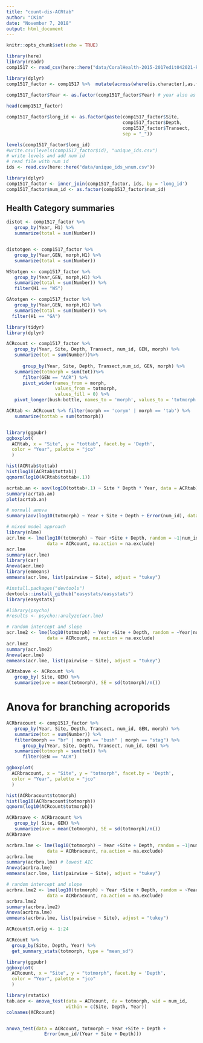 ```yaml
---
title: "count-dis-ACRtab"
author: "CKim"
date: "November 7, 2018"
output: html_document
---
```


```r
knitr::opts_chunk$set(echo = TRUE)
```

```r
library(here)
library(readr)
comp1517 <- read_csv(here::here("data/CoralHealth-2015-2017edit042021-R-genmorph.csv")) 

library(dplyr)
comp1517_factor <- comp1517 %>%  mutate(across(where(is.character),as.factor))
   
comp1517_factor$Year <- as.factor(comp1517_factor$Year) # year also as a factor

head(comp1517_factor)
```
```r
comp1517_factor$long_id <- as.factor(paste(comp1517_factor$Site,
                                           comp1517_factor$Depth,
                                           comp1517_factor$Transect,
                                           sep = "_"))

levels(comp1517_factor$long_id)
#write.csv(levels(comp1517_factor$id), "unique_ids.csv")
# write levels and add num id
# read file with num id
ids <- read.csv(here::here("data/unique_ids_wnum.csv"))

library(dplyr)
comp1517_factor <- inner_join(comp1517_factor, ids, by = 'long_id')
comp1517_factor$num_id <- as.factor(comp1517_factor$num_id)
```

## Health Category summaries
```r
distot <- comp1517_factor %>% 
   group_by(Year, H1) %>% 
   summarize(total = sum(Number))


distotgen <- comp1517_factor %>% 
   group_by(Year,GEN, morph,H1) %>% 
   summarize(total = sum(Number))

WStotgen <- comp1517_factor %>% 
   group_by(Year,GEN, morph,H1) %>% 
   summarize(total = sum(Number)) %>% 
   filter(H1 == "WS")

GAtotgen <- comp1517_factor %>% 
   group_by(Year,GEN, morph,H1) %>% 
   summarize(total = sum(Number)) %>% 
  filter(H1 == "GA")
```


```r
library(tidyr)
library(dplyr)

ACRcount <- comp1517_factor %>% 
   group_by(Year, Site, Depth, Transect, num_id, GEN, morph) %>% 
   summarize(tot = sum(Number))%>% 
 
      group_by(Year, Site, Depth, Transect,num_id, GEN, morph) %>% 
   summarize(totmorph = sum(tot))%>% 
      filter(GEN == "ACR") %>% 
      pivot_wider(names_from = morph, 
                  values_from = totmorph,
                  values_fill = 0) %>% 
   pivot_longer(bush:bottle, names_to = 'morph', values_to = 'totmorph')

ACRtab <- ACRcount %>% filter(morph == 'corym' | morph == 'tab') %>%
   summarize(tottab = sum(totmorph))


library(ggpubr) 
ggboxplot(
  ACRtab, x = "Site", y = "tottab", facet.by = 'Depth',
  color = "Year", palette = "jco"
  )

hist(ACRtab$tottab)
hist(log10(ACRtab$tottab))
qqnorm(log10(ACRtab$tottab+.1))

acrtab.an <- aov(log10(tottab+.1) ~ Site * Depth * Year, data = ACRtab)
summary(acrtab.an)
plot(acrtab.an)
```
```r
# normall anova
summary(aov(log10(totmorph) ~ Year + Site + Depth + Error(num_id), data = ACRcount))

# mixed model approach
library(nlme)
acr.lme <- lme(log10(totmorph) ~ Year +Site + Depth, random = ~1|num_id,
               data = ACRcount, na.action = na.exclude)
acr.lme
summary(acr.lme)
library(car)
Anova(acr.lme)
library(emmeans)
emmeans(acr.lme, list(pairwise ~ Site), adjust = "tukey")

#install.packages("devtools")
devtools::install_github("easystats/easystats")
library(easystats)

#library(psycho)
#results <- psycho::analyze(acr.lme)

# random intercept and slope
acr.lme2 <- lme(log10(totmorph) ~ Year +Site + Depth, random = ~Year|num_id,
               data = ACRcount, na.action = na.exclude)
acr.lme2
summary(acr.lme2)
Anova(acr.lme)
emmeans(acr.lme, list(pairwise ~ Site), adjust = "tukey")

ACRtabave <- ACRcount %>% 
   group_by( Site, GEN) %>% 
   summarize(ave = mean(totmorph), SE = sd(totmorph)/n()) 
```
# Anova for branching acroporids
```r
ACRbracount <- comp1517_factor %>% 
   group_by(Year, Site, Depth, Transect, num_id, GEN, morph) %>% 
   summarize(tot = sum(Number)) %>% 
   filter(morph == "br" | morph == "bush" | morph == "stag") %>% 
      group_by(Year, Site, Depth, Transect, num_id, GEN) %>% 
   summarize(totmorph = sum(tot)) %>% 
      filter(GEN == "ACR")

ggboxplot(
  ACRbracount, x = "Site", y = "totmorph", facet.by = 'Depth',
  color = "Year", palette = "jco"
  )

hist(ACRbracount$totmorph)
hist(log10(ACRbracount$totmorph))
qqnorm(log10(ACRcount$totmorph))

ACRbraave <- ACRbracount %>% 
   group_by( Site, GEN) %>% 
   summarize(ave = mean(totmorph), SE = sd(totmorph)/n()) 
ACRbraave
```
```r

acrbra.lme <- lme(log10(totmorph) ~ Year +Site + Depth, random = ~1|num_id,
               data = ACRbracount, na.action = na.exclude)
acrbra.lme
summary(acrbra.lme) # lowest AIC
Anova(acrbra.lme)
emmeans(acr.lme, list(pairwise ~ Site), adjust = "tukey")

# random intercept and slope
acrbra.lme2 <- lme(log10(totmorph) ~ Year +Site + Depth, random = ~Year|num_id,
               data = ACRbracount, na.action = na.exclude)
acrbra.lme2
summary(acrbra.lme2)
Anova(acrbra.lme)
emmeans(acrbra.lme, list(pairwise ~ Site), adjust = "tukey")

```

```r
ACRcount$T.orig <- 1:24

ACRcount %>%
  group_by(Site, Depth, Year) %>%
  get_summary_stats(totmorph, type = "mean_sd")

library(ggpubr)
ggboxplot(
  ACRcount, x = "Site", y = "totmorph", facet.by = 'Depth',
  color = "Year", palette = "jco"
  )

library(rstatix)
tab.aov <- anova_test(data = ACRcount, dv = totmorph, wid = num_id, 
                      within = c(Site, Depth, Year))
colnames(ACRcount)


anova_test(data = ACRcount, totmorph ~ Year +Site + Depth +
              Error(num_id/(Year + Site + Depth)))
```


